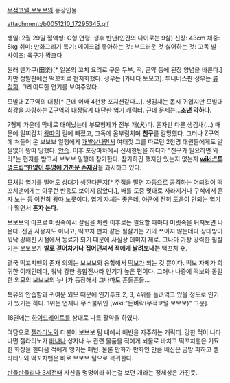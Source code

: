 [[무적코털 보보보]]의 등장인물. 

attachment:/b0051210_17295345.gif

생일: 2월 29일
혈액형: O형
연령: 생후 반년(인간의 나이로는 9살)
신장: 43cm
체중: 8kg
취미: 만화그리기
특기: 메이크업
좋아하는 것: 부드러운 것
싫어하는 것: 고독
발 사이즈: 육구가 짱크다

원래 덴가쿠(田楽)[* 일본의 꼬치 요리로 구운 두부, 떡, 곤약 등에 된장 양념을 바른다.]지만 정발판에선 떡꼬치로 현지화했다.
성우는 [카네다 토모코]. 투니버스판 성우는 [[류점희]]. 그레이트한 연기를 보여주었다.

모발대 Z구역의 대장[* 근데 어째 4천왕 포지션같다...]. 생김새는 몹시 귀엽지만 모발대 최강을 자랑하는 Z구역의 대장답게 대단한 엽기 캐릭터. 근데 문제는...'''조낸 약하다'''.

7형제 가운데 막내로 태어났는데 부모형제가 전부 개(犬)다. 혼자만 다른 생김새(...) 때문에 일찌감치 [[왕따]]의 길에 빠졌고, 고독에 몸부림치며 '''친구'''를 갈망했다.
그러나 Z구역에 쳐들어 온 보보보 일행에게 [[개발살]]나면서 여태껏 그를 따르던 2천명 대원들에게도 얄짤없이 왕따 당했다. [[안습]].
이후 포장마차에서 신세한탄을 하다가 "친구가 필요하면 와라"는 편지를 받고서 보보보 일행에 참가한다.
참가하긴 했지만 있는지 없는지 '''[[wiki:"투명드립"한없이 투명에 가까운 존재감]]'''을 과시하고 있다.
 
모처럼 엽기를 떨어도 상대가 생깐다든지[* 주접을 떨면 자동으로 공격하는 어뢰걸이 떡꼬치맨에게는 아무런 반응도 보이지 않았다.], 배틀 도중 멋대로 사라지거나 구석에서 혼자 노는 등 여전히 왕따 노릇이다. 엽기 자체는 좋은데, 아군에 전혀 도움이 안되는 엽기나 떨면서 '''혼자 논다'''.

보보보의 아프로 머릿속에서 살림을 차린 이후로는 필요할 때마다 머릿속을 뒤져보면 나온다.
진권 사용자도 아니고, 떡꼬치 펀치 같은 필살기는 거의 쓰이지 않는데다 상대방이 워낙 강해진 시점에서 동료가 되기 때문에 사실상 데미지 제로. 그나마 가장 강력한 필살기는 보보보가 '''발로 걷어차거나 집어던져서 적에게 날려보내는''' 떡꼬치 슛.

결국 떡꼬치맨의 존재 의의는 보보보와 융합해서 [[떡보]]가 되는 것 뿐이다. 떡보 자체가 희귀한 여캐인데다, 워낙 강한 융합전사라 인기가 높은 편이다. 그러나 나중에 떡보와 동일한 외모의 보보보의 누나가 등장해서 그나마도 흔들흔들...

특유의 안습함과 귀여운 외모 때문에 인기투표 2, 3, 4위를 돌려먹고 있을 정도로 인기가 있기는 하다. 1위는 언제나 무소불위인 [wiki:"돈벼락(무적코털 보보보)" 그분].

18권에는 [[하이드레이트]]를 상대로 나름 활약을 하였다.

여담으로 [[젤라티노]]와 더불어 보보보 팀 내에서 배반을 자주하는 캐릭터. 강한 적이 나타나면 젤라티노가 [[바나나]] 상자나 누 관련 물품을 적에게 뇌물로 바치고 떡꼬치맨은 기묘한 화장을 한다음 적에게 앵기는 패턴. 물론 만화가 만화인 만큼 배신은 금방 파하고 젤라티노와 떡꼬치맨은 바로 보보보 팀으로 복귀한다.

[[반들반들리나 3세]]전때 자신을 멍멍이라 하는걸 보면 개라는 정체성은 가진듯.
